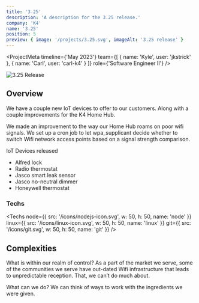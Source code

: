 ```yaml
---
title: '3.25'
description: 'A description for the 3.25 release.'
company: 'K4'
name: '3.25'
position: 5
preview: { image: '/projects/3.25.svg', imageAlt: '3.25 release' }
---
```


<ProjectMeta
    timeline={'May 2023'}
    team={[
        {
            name: 'Kyle',
            user: 'jkstrick'
        },
        {
            name: 'Carl',
            user: 'carl-k4'
        }
    ]}
    role={'Software Engineer II'}
/>

<Image
    src="/projects/3.25.svg"
    alt="3.25 Release"
    width={1200}
    height={650}
    loading="lazy"
    className="mx-auto"
/>

## Overview

We have a couple new IoT devices to offer to our customers. Along with a couple improvements for the K4 Home Hub.

We made an improvement to the way our Home Hub roams on poor wifi signals. We set up a cron job to let wpa_supplicant decide whether to switch Wifi network access points based on a signal strength comparison.

IoT Devices released

-   Alfred lock
-   Radio thermostat
-   Jasco smart leak sensor
-   Jasco no-neutral dimmer
-   Honeywell thermostat

### Techs

<Techs
    node={{ src: '/icons/nodejs-icon.svg', w: 50, h: 50, name: 'node' }}
    linux={{ src: '/icons/linux-icon.svg', w: 50, h: 50, name: 'linux' }}
    git={{ src: '/icons/git.svg', w: 50, h: 50, name: 'git' }}
/>

## Complexities

What is within our realm of control? As a part of the market we serve, some of the communities we serve have out-dated Wifi infrastructure that leads to unpredictable reception. That, we can’t do much about.

What can we do? We can think of ways to work with the ingredients we were given.
